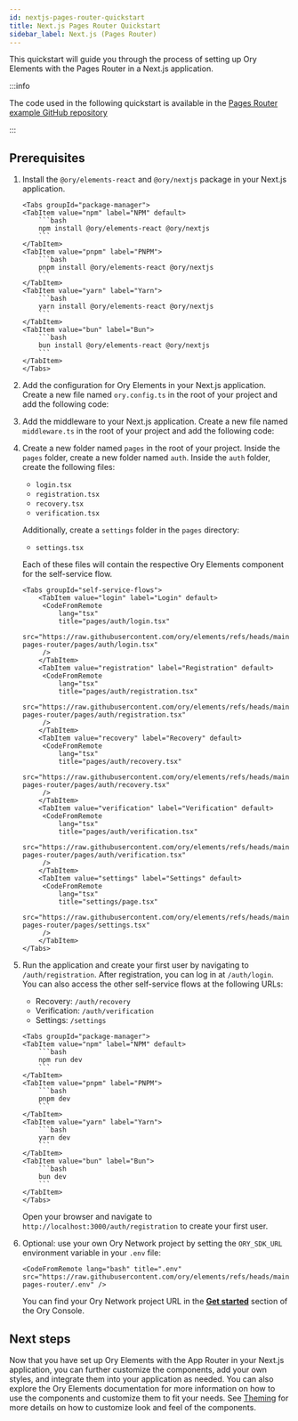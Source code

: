 ```yaml
---
id: nextjs-pages-router-quickstart
title: Next.js Pages Router Quickstart
sidebar_label: Next.js (Pages Router)
---
```



This quickstart will guide you through the process of setting up Ory Elements with the Pages Router in a Next.js application.

:::info

The code used in the following quickstart is available in the
[Pages Router example GitHub repository](https://github.com/ory/elements/tree/main/examples/nextjs-pages-router)

:::

## Prerequisites

1. Install the `@ory/elements-react` and `@ory/nextjs` package in your Next.js application.

   ````mdx-code-block
   <Tabs groupId="package-manager">
   <TabItem value="npm" label="NPM" default>
       ```bash
       npm install @ory/elements-react @ory/nextjs
       ```
   </TabItem>
   <TabItem value="pnpm" label="PNPM">
       ```bash
       pnpm install @ory/elements-react @ory/nextjs
       ```
   </TabItem>
   <TabItem value="yarn" label="Yarn">
       ```bash
       yarn install @ory/elements-react @ory/nextjs
       ```
   </TabItem>
   <TabItem value="bun" label="Bun">
       ```bash
       bun install @ory/elements-react @ory/nextjs
       ```
   </TabItem>
   </Tabs>
   ````

2. Add the configuration for Ory Elements in your Next.js application. Create a new file named `ory.config.ts` in the root of your
   project and add the following code:

   <CodeFromRemote
     lang="ts"
     title="ory.config.ts"
     src="https://raw.githubusercontent.com/ory/elements/refs/heads/main/examples/nextjs-pages-router/ory.config.ts"
   />

3. Add the middleware to your Next.js application. Create a new file named `middleware.ts` in the root of your project and add the
   following code:

   <CodeFromRemote
     lang="ts"
     title="middleware.ts"
     src="https://raw.githubusercontent.com/ory/elements/refs/heads/main/examples/nextjs-pages-router/middleware.ts"
   />

4. Create a new folder named `pages` in the root of your project. Inside the `pages` folder, create a new folder named `auth`.
   Inside the `auth` folder, create the following files:

   - `login.tsx`
   - `registration.tsx`
   - `recovery.tsx`
   - `verification.tsx`

   Additionally, create a `settings` folder in the `pages` directory:

   - `settings.tsx`

   Each of these files will contain the respective Ory Elements component for the self-service flow.

   ```mdx-code-block
   <Tabs groupId="self-service-flows">
       <TabItem value="login" label="Login" default>
        <CodeFromRemote
            lang="tsx"
            title="pages/auth/login.tsx"
            src="https://raw.githubusercontent.com/ory/elements/refs/heads/main/examples/nextjs-pages-router/pages/auth/login.tsx"
        />
       </TabItem>
       <TabItem value="registration" label="Registration" default>
        <CodeFromRemote
            lang="tsx"
            title="pages/auth/registration.tsx"
            src="https://raw.githubusercontent.com/ory/elements/refs/heads/main/examples/nextjs-pages-router/pages/auth/registration.tsx"
        />
       </TabItem>
       <TabItem value="recovery" label="Recovery" default>
        <CodeFromRemote
            lang="tsx"
            title="pages/auth/recovery.tsx"
            src="https://raw.githubusercontent.com/ory/elements/refs/heads/main/examples/nextjs-pages-router/pages/auth/recovery.tsx"
        />
       </TabItem>
       <TabItem value="verification" label="Verification" default>
        <CodeFromRemote
            lang="tsx"
            title="pages/auth/verification.tsx"
            src="https://raw.githubusercontent.com/ory/elements/refs/heads/main/examples/nextjs-pages-router/pages/auth/verification.tsx"
        />
       </TabItem>
       <TabItem value="settings" label="Settings" default>
        <CodeFromRemote
            lang="tsx"
            title="settings/page.tsx"
            src="https://raw.githubusercontent.com/ory/elements/refs/heads/main/examples/nextjs-pages-router/pages/settings.tsx"
        />
       </TabItem>
   </Tabs>
   ```

5. Run the application and create your first user by navigating to `/auth/registration`. After registration, you can log in at
   `/auth/login`. You can also access the other self-service flows at the following URLs:

   - Recovery: `/auth/recovery`
   - Verification: `/auth/verification`
   - Settings: `/settings`

   ````mdx-code-block
   <Tabs groupId="package-manager">
   <TabItem value="npm" label="NPM" default>
       ```bash
       npm run dev
       ```
   </TabItem>
   <TabItem value="pnpm" label="PNPM">
       ```bash
       pnpm dev
       ```
   </TabItem>
   <TabItem value="yarn" label="Yarn">
       ```bash
       yarn dev
       ```
   </TabItem>
   <TabItem value="bun" label="Bun">
       ```bash
       bun dev
       ```
   </TabItem>
   </Tabs>
   ````

   Open your browser and navigate to `http://localhost:3000/auth/registration` to create your first user.

6. Optional: use your own Ory Network project by setting the `ORY_SDK_URL` environment variable in your `.env` file:

   ```mdx-code-block
   <CodeFromRemote lang="bash" title=".env" src="https://raw.githubusercontent.com/ory/elements/refs/heads/main/examples/nextjs-pages-router/.env" />
   ```

   You can find your Ory Network project URL in the [**Get started**](https://console.ory.com/projects/current/get-started) section
   of the Ory Console.

## Next steps

Now that you have set up Ory Elements with the App Router in your Next.js application, you can further customize the components,
add your own styles, and integrate them into your application as needed. You can also explore the Ory Elements documentation for
more information on how to use the components and customize them to fit your needs. See
[Theming](../../elements/guides/02_theming.mdx) for more details on how to customize look and feel of the components.
